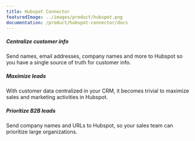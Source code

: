 ```yaml
---
title: Hubspot Connector
featuredImage: ../images/product/hubspot.png
documentation: /product/hubspot-connector/docs
---
```


<Section
    divider={false}
    title="Get customer data into Hubspot whenever a user is identified in PostHog, creating a cohesive view of every lead."
    size="full"
    cols={3}
>
    <div>
        <h5>Centralize customer info</h5>
        <p>Send names, email addresses, company names and more to Hubspot so you have a single source of truth for customer info.</p>
    </div>
    <div>
        <h5>Maximize leads</h5>
        <p>With customer data centralized in your CRM, it becomes trivial to maximize sales and marketing activities in Hubspot.</p>
    </div>
    <div>
        <h5>Prioritize B2B leads</h5>
        <p>
            Send company names and URLs to Hubspot, so your sales team can prioritize large organizations.
        </p>
    </div>
</Section>

<TutorialsSlider topic="hubspot" />

<Documentation />
